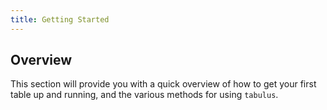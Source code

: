 ```yaml
---
title: Getting Started
---
```



## Overview

This section will provide you with a quick overview of how to get your first table up and running,
and the various methods for using `tabulus`.

<Installation />
